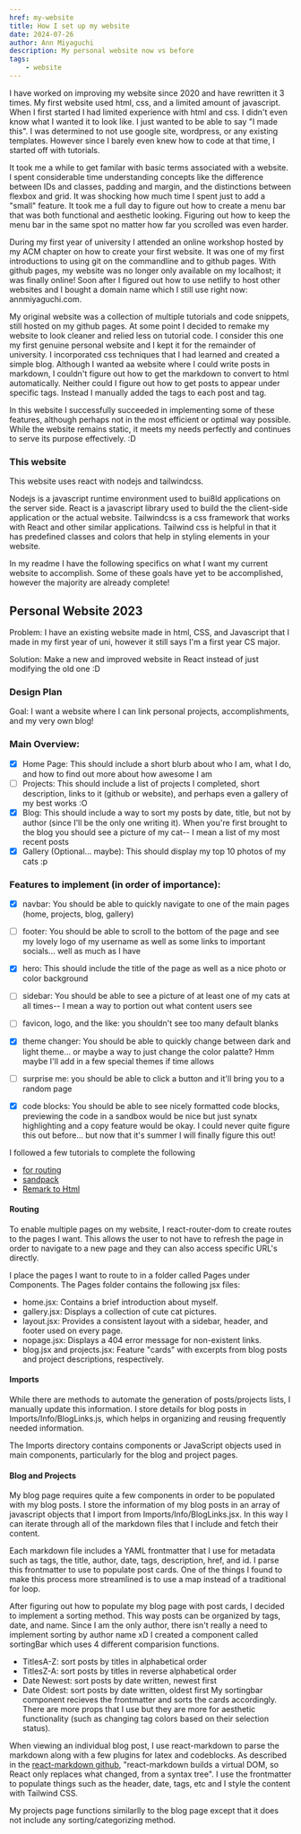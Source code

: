 ```yaml
---
href: my-website
title: How I set up my website
date: 2024-07-26
author: Ann Miyaguchi 
description: My personal website now vs before
tags: 
    - website
---
```


I have worked on improving my website since 2020 and have rewritten it 3 times. My first website used html, css, and a limited amount of javascript.
When I first started I had limited experience with html and css. I didn't even know what I wanted it to look like. I just wanted to be able to say "I made this".
I was determined to not use google site, wordpress, or any existing templates. However since I barely even knew how to code at that time, I started off with tutorials. 

It took me a while to get familar with basic terms associated with a website. I spent considerable time understanding concepts like the difference between IDs and classes, padding and margin, and the distinctions between flexbox and grid.
It was shocking how much time I spent just to add a "small" feature. It took me a full day to figure out how to create a menu bar that was both functional and aesthetic looking. 
Figuring out how to keep the menu bar in the same spot no matter how far you scrolled was even harder. 

During my first year of university I attended an online workshop hosted by my ACM chapter on how to create your first website. It was one of my first introductions to using git on the commandline
and to github pages. With github pages, my website was no longer only available on my localhost; it was finally online! Soon after I figured out how to use netlify to host other 
websites and I bought a domain name which I still use right now: annmiyaguchi.com.

My original website was a collection of multiple tutorials and code snippets, still hosted on my github pages. At some point I decided to remake my website to look cleaner and relied less on tutorial code.
I consider this one my first genuine personal website and I kept it for the remainder of university. I incorporated css techniques that I had learned and created a simple blog. Although I wanted aa website where I 
could write posts in markdown, I couldn't figure out how to get the markdown to convert to html automatically. Neither could I figure out how to get posts to appear under specific tags. Instead I manually added the tags to each post and tag.

In this website I successfully succeeded in implementing some of these features, although perhaps not in the most efficient or optimal way possible. 
While the website remains static, it meets my needs perfectly and continues to serve its purpose effectively. :D 



### This website

This website uses react with nodejs and tailwindcss.

Nodejs is a javascript runtime environment used to bui8ld applications on the server side. React is a javascript library used to build the the client-side application or the actual website. 
Tailwindcss is a css framework that works with React and other similar applications. Tailwind css is helpful in that it has predefined classes and colors that help in styling elements in your website. 

In my readme I have the following specifics on what I want my current website to accomplish. Some of these goals have yet to be accomplished, however the majority are already complete!  

## Personal Website 2023 

Problem: I have an existing website made in html, CSS, and Javascript that I made in my first year of uni, however it still says I'm a first year CS major. 

Solution: Make a new and improved website in React instead of just modifying the old one :D 

### Design Plan 

Goal: I want a website where I can link personal projects, accomplishments, and my very own blog! 

### Main Overview: 

- [x] Home Page: This should include a short blurb about who I am, what I do, and how to find out more about how awesome I am 
- [ ] Projects: This should include a list of projects I completed, short description, links to it (github or website), and perhaps even a gallery of my best works :O 
- [x] Blog: This should include a way to sort my posts by date, title, but not by author (since I'll be the only one writing it). When you're first brought to the blog you should see a picture of my cat-- I mean a list of my most recent posts
- [x] Gallery (Optional... maybe): This should display my top 10 photos of my cats :p 

### Features to implement (in order of importance): 
- [x] navbar: You should be able to quickly navigate to one of the main pages (home, projects, blog, gallery)
- [ ] footer: You should be able to scroll to the bottom of the page and see my lovely logo of my username as well as some links to important socials... well as much as I have 
- [x] hero: This should include the title of the page as well as a nice photo or color background 
- [ ] sidebar: You should be able to see a picture of at least one of my cats at all times-- I mean a way to portion out what content users see 
- [ ] favicon, logo, and the like: you shouldn't see too many default blanks
- [x] theme changer: You should be able to quickly change between dark and light theme... or maybe a way to just change the color palatte? Hmm maybe I'll add in a few special themes if time allows 
- [ ] surprise me: you should be able to click a button and it'll bring you to a random page
- [x] code blocks: You should be able to see nicely formatted code blocks, previewing the code in a sandbox would be nice but just synatx highlighting and a copy feature would be okay. I could never quite figure this out before... but now that it's summer I will finally figure this out!


I followed a few tutorials to complete the following
* [for routing](https://dev.to/rebeccapeltz/react-18-react-router-v6-sidebar-navigation-and-a-sandpack-component-5c02)
* [sandpack](https://sandpack.codesandbox.io/docs/advanced-usage/components)
* [Remark to Html](https://blog.logrocket.com/how-to-safely-render-markdown-using-react-markdown/)


#### Routing 
To enable multiple pages on my website, I react-router-dom to create routes to the pages I want. 
This allows the user to not have to refresh the page in order to navigate to a new page and they can also 
access specific URL's directly.

I place the pages I want to route to in a folder called Pages under Components. 
The Pages folder contains the following jsx files: 

* home.jsx: Contains a brief introduction about myself.
* gallery.jsx: Displays a collection of cute cat pictures.
* layout.jsx: Provides a consistent layout with a sidebar, header, and footer used on every page.
* nopage.jsx: Displays a 404 error message for non-existent links.
* blog.jsx and projects.jsx: Feature "cards" with excerpts from blog posts and project descriptions, respectively.


#### Imports 
While there are methods to automate the generation of posts/projects lists, I manually update this information. 
I store details for blog posts in Imports/Info/BlogLinks.js, which helps in organizing and reusing frequently needed information.

The Imports directory contains components or JavaScript objects used in main components, particularly for the blog and project pages.

#### Blog and Projects
My blog page requires quite a few components in order to be populated with my blog posts. 
I store the information of my blog posts in an array of javascript objects that I import from Imports/Info/BlogLinks.jsx. 
In this way I can iterate through all of the markdown files that I include and fetch their content. 

Each markdown file includes a YAML frontmatter that I use for metadata such as tags, the title, author, date, tags, description, href, and id. 
I parse this frontmatter to use to populate post cards. One of the things I found to make this process more streamlined is to use a map instead of a traditional for loop. 

After figuring out how to populate my blog page with post cards, I decided to implement a sorting method. This way posts can be organized by tags, date, and name. 
Since I am the only author, there isn't really a need to implement sorting by author name xD 
I created a component called sortingBar which uses 4 different comparision functions. 
* TitlesA-Z: sort posts by titles in alphabetical order
* TitlesZ-A: sort posts by titles in reverse alphabetical order
* Date Newest: sort posts by date written, newest first 
* Date Oldest: sort posts by date written, oldest first
My sortingbar component recieves the frontmatter and sorts the cards accordingly. 
There are more props that I use but they are more for aesthetic functionality (such as changing tag colors based on their selection status).


When viewing an individual blog post, I use react-markdown to parse the markdown along with a few plugins for latex and codeblocks. 
As described in the [react-markdown github](https://github.com/remarkjs/react-markdown), "react-markdown builds a virtual DOM, so React only replaces what changed, from a syntax tree". 
I use the frontmatter to populate things such as the header, date, tags, etc and I style the content with Tailwind CSS.

My projects page functions similarlly to the blog page except that it does not include any sorting/categorizing method. 
